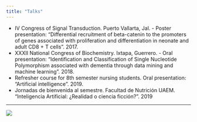 ```yaml
---
title: "Talks"
---
```



- IV Congress of Signal Transduction. Puerto Vallarta, Jal. - Poster presentation: “Differential recruitment of beta-catenin to the promoters of genes associated with proliferation and differentiation in neonate and adult CD8 + T cells”. 2017.
- XXXII National Congress of Biochemistry. Ixtapa, Guerrero. - Oral presentation: “Identification and Classification of Single Nucleotide Polymorphism associated with dementia through data mining and machine learning”. 2018.
- Refresher course for 8th semester nursing students. Oral presentation: "Artificial intelligence". 2019.
- Jornadas de bienvenida al semestre. Facultad de Nutrición UAEM. "Inteligencia Artificial: ¿Realidad o ciencia ficción?". 2019

***

<img src="images/confe.jpg" align="bottom" style="border-radius: 10%"/>